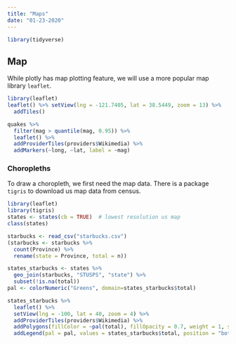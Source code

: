 ```yaml
---
title: "Maps"
date: "01-23-2020"
---
```


```r
library(tidyverse)
```

## Map

While plotly has map plotting feature, we will use a more popular map library `leaflet`.

```r
library(leaflet)
leaflet() %>% setView(lng = -121.7405, lat = 38.5449, zoom = 13) %>% 
  addTiles()
```


```r
quakes %>% 
  filter(mag > quantile(mag, 0.95)) %>% 
  leaflet() %>%
  addProviderTiles(providers$Wikimedia) %>% 
  addMarkers(~long, ~lat, label = ~mag)
```

### Choropleths

To draw a choropleth, we first need the map data. There is a package `tigris` to download us map data from census.

```r
library(leaflet)
library(tigris)
states <- states(cb = TRUE)  # lowest resolution us map
class(states)
```

```r
starbucks <- read_csv("starbucks.csv")
(starbucks <- starbucks %>%
  count(Province) %>%
  rename(state = Province, total = n))
```


```r
states_starbucks <- states %>% 
  geo_join(starbucks, "STUSPS", "state") %>%
  subset(!is.na(total))
pal <- colorNumeric("Greens", domain=states_starbucks$total)
```

```r
states_starbucks %>%
  leaflet() %>%
  setView(lng = -100, lat = 40, zoom = 4) %>% 
  addProviderTiles(providers$Wikimedia) %>% 
  addPolygons(fillColor = ~pal(total), fillOpacity = 0.7, weight = 1, smoothFactor = 0.2) %>% 
  addLegend(pal = pal, values = states_starbucks$total, position = "bottomright", title = "Starbucks")
```
